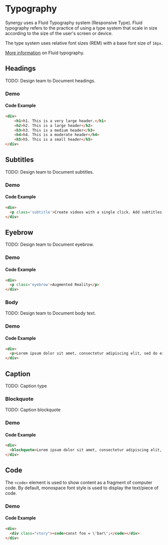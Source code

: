 
<Meta title="Synergy Design System/Demo/Typography/Introduction"/>

# Typography

Synergy uses a Fluid Typography system (Responsive Type). Fluid typography refers to the practice of using a type system that scale in size according to the size of the user's screen or device. 

The type system uses relative font sizes (REM) with a base font size of `16px`.

[More information](https://utopia.fyi/blog/designing-with-fluid-type-scales) on Fluid typography.

## Headings

TODO: Design team to Document headings.

### Demo
<Story of={TypographyStories.Headings}/>

#### Code Example
```html
<div>
    <h1>h1. This is a very large header.</h1>
    <h2>h2. This is a large header</h2>
    <h3>h3. This is a medium header</h3>
    <h4>h4. This is a moderate header</h4>
    <h5>h5. This is a small header</h5>
</div>
```

## Subtitles

TODO: Design team to Document subtitles.

### Demo
<Story of={TypographyStories.Subtitle}/>

#### Code Example
```html
<div>
  <p class='subtitle'>Create videos with a single click. Add subtitles, transcript audio and more.</p>
</div>
```

## Eyebrow

TODO: Design team to Document eyebrow.

### Demo
<Story of={TypographyStories.Eyebrow}/>

#### Code Example
```html
<div>
  <p class='eyebrow'>Augmented Reality</p>
</div>
```

### Body

TODO: Design team to Document body text.

### Demo
<Story of={TypographyStories.Body}/>

#### Code Example
```html
<div>
  <p>Lorem ipsum dolor sit amet, consectetur adipiscing elit, sed do eiusmod tempor incididunt ut labore et dolore magna aliqua. Ut enim ad minim veniam, quis nostrud exercitation ullamco laboris nisi ut aliquip ex ea commodo consequat. Duis aute irure dolor in reprehenderit in voluptate velit esse cillum dolore eu fugiat nulla pariatur. Excepteur sint occaecat cupidatat non proident, sunt in culpa qui officia deserunt mollit anim id est laborum.</p>
</div>
```

## Caption

TODO: Caption type

<Story of={TypographyStories.Caption}/>

### Blockquote

TODO: Caption blockquote

### Demo
<Story of={TypographyStories.Blockquote}/>

#### Code Example
```html
<div>
  <blockquote>Lorem ipsum dolor sit amet, consectetur adipiscing elit, sed do eiusmod tempor incididunt ut labore et dolore magna aliqua. Ut enim ad minim veniam, quis nostrud exercitation ullamco laboris nisi ut aliquip ex ea commodo consequat. Duis aute irure dolor in reprehenderit in voluptate velit esse cillum dolore eu fugiat nulla pariatur. Excepteur sint occaecat cupidatat non proident, sunt in culpa qui officia deserunt mollit anim id est laborum.</blockquote>
</div>
```

## Code

The `<code>` element is used to show content as a fragment of computer code. By default, monospace font style is used to display the text/piece of code.

### Demo
<Story of={TypographyStories.Code}/>

#### Code Example
```html
<div>
  <div class="story"><code>const foo = \'bar\';</code></div>
</div>
```